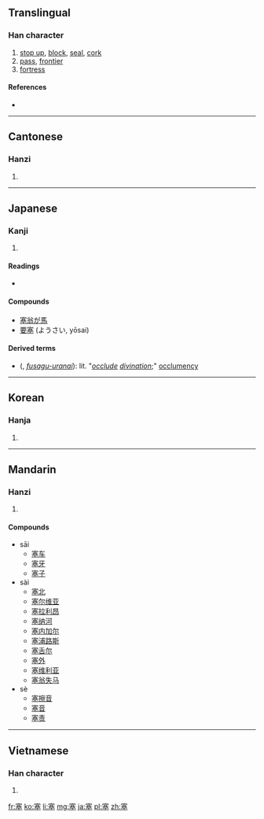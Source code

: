 {{also|塞}}
==Translingual==

===Han character===
{{Han char|rn=32|rad=土|as=10|sn=13|four=3010<sub>4</sub>|canj=十廿金土 (JTCG)}}

# [[stop up]], [[block]], [[seal]], [[cork]]
# [[pass]], [[frontier]]
# [[fortress]]

====References====
* {{Han ref|kx=0236.090|dkj=05349|dj=0474.020|hdz=10475.010|uh=585E|ud=22622|bh=B6EB|bd=46827}}

----

==Cantonese==

===Hanzi===
{{yue-hanzi|jyut=|y=choi3, sak1}}

# {{defn|lang=yue|sort=土10}}

----

==Japanese==

===Kanji===
{{ja-kanji|grade=|rs=土10}}

# {{defn|lang=ja|sort=土10}}

====Readings====
* {{ja-readings|on=[[そく]] (soku), [[さい]] (sai)|kun=[[ふさぐ]] (fusagu), [[みちる]] (michiru), [[とりで]] (toride)}}

====Compounds====
* [[塞翁が馬]]
* [[要塞]] (ようさい, yōsai)

====Derived terms====
* {{l|ja|塞ぐ占い}} ({{l|ja|ふさぐうらない}}, ''[[fusagu-uranai]]''): lit. "''[[occlude]] [[divination]]'';" [[occlumency]]

----

==Korean==

===Hanja===
{{ko-hanja|hangeul=[[새]], [[색]]|rv=sae, saek|mr=sae, saek}}

# {{defn|lang=ko|sort=土10}}

----

==Mandarin==

===Hanzi===
{{cmn-hanzi|pin=[[sāi]] ([[sai1]]), [[sài]] ([[sai4]]), [[sè]] ([[se4]])|wg=sai<sup>1</sup>}}

# {{defn|lang=cmn|sort=土10}}

====Compounds====
* sāi
** [[塞车]]
** [[塞牙]]
** [[塞子]]
* sài
** [[塞北]]
** [[塞尔维亚]]
** [[塞拉利昂]]
** [[塞纳河]]
** [[塞内加尔]]
** [[塞浦路斯]]
** [[塞舌尔]]
** [[塞外]]
** [[塞维利亚]]
** [[塞翁失马]]
* sè
** [[塞擦音]]
** [[塞音]]
** [[塞责]]

----

==Vietnamese==

===Han character===
{{vi-hantu|[[tắc]], [[tái]]|rs=土10}}

# {{defn|lang=vi|sort=土10}}

[[fr:塞]]
[[ko:塞]]
[[li:塞]]
[[mg:塞]]
[[ja:塞]]
[[pl:塞]]
[[zh:塞]]